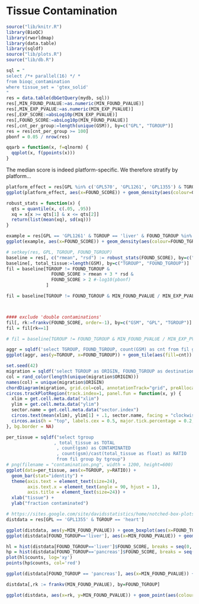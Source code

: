 # Tissue Contamination

```r
source("lib/knitr.R")
library(BioQC)
library(rworldmap)
library(data.table)
library(sqldf)
source("lib/plots.R")
source("lib/db.R")
```

```r
sql = "
select /*+ parallel(16) */ *
from bioqc_contamination
where tissue_set = 'gtex_solid'
"
res = data.table(dbGetQuery(mydb, sql))
res[,MIN_FOUND_PVALUE:=as.numeric(MIN_FOUND_PVALUE)]
res[,MIN_EXP_PVALUE:=as.numeric(MIN_EXP_PVALUE)]
res[,EXP_SCORE:=absLog10p(MIN_EXP_PVALUE)]
res[,FOUND_SCORE:=absLog10p(MIN_FOUND_PVALUE)]
res[,cnt_per_group:=length(unique(GSM)), by=c("GPL", "TGROUP")]
res = res[cnt_per_group >= 100]
pbonf = 0.05 / nrow(res)
```

```r
qqarb = function(x, f=qlnorm) {
  qqplot(x, f(ppoints(x)))
}
```


The median score is indeed platform-specific. We therefore stratify by platform...
```r
platform_effect = res[GPL %in% c('GPL570', 'GPL1261', 'GPL1355') & TGROUP == 'liver' & FOUND_TGROUP == 'liver']
ggplot(platform_effect, aes(x=FOUND_SCORE)) + geom_density(aes(colour=GPL))

```

```r
robust_stats = function(x) {
  qts = quantile(x, c(.05, .95))
  xq = x[x >= qts[1] & x <= qts[2]]
  return(list(mean(xq), sd(xq)))
}

```




```r
example = res[GPL == 'GPL1261' & TGROUP == 'liver' & FOUND_TGROUP %in% c('kidney', 'liver')]
ggplot(example, aes(x=FOUND_SCORE)) + geom_density(aes(colour=FOUND_TGROUP)) + coord_cartesian(ylim=c(0,2))
```

```r
# setkey(res, GPL, TGROUP, FOUND_TGROUP)
baseline = res[, c("rmean", "rsd") := robust_stats(FOUND_SCORE), by=c("GPL", "TGROUP", "FOUND_TGROUP")]
baseline[, total_tissue:=length(GSM), by=c("TGROUP", "FOUND_TGROUP")]
fil = baseline[TGROUP != FOUND_TGROUP & 
                 FOUND_SCORE > rmean + 3 * rsd &
                 FOUND_SCORE > 2 #-log10(pbonf)
               ]

fil = baseline[TGROUP != FOUND_TGROUP & MIN_FOUND_PVALUE / MIN_EXP_PVALUE < 1e-3]



#### exclude 'double contaminations'
fil[, rk:=frankv(FOUND_SCORE, order=-1), by=c("GSM", "GPL", "TGROUP")]
fil = fil[rk==1]

# fil = baseline[TGROUP != FOUND_TGROUP & MIN_FOUND_PVALUE / MIN_EXP_PVALUE < 1e-3]
```

```r
aggr = sqldf('select TGROUP, FOUND_TGROUP, count(GSM) as cnt from fil group by TGROUP, FOUND_TGROUP')
ggplot(aggr, aes(y=TGROUP, x=FOUND_TGROUP)) + geom_tile(aes(fill=cnt)) + geom_text(aes(label=cnt))

```



```r
set.seed(42)
migration = sqldf('select TGROUP as ORIGIN, FOUND_TGROUP as destination, count(GSM) as count from fil group by TGROUP, FOUND_TGROUP')
col = rand_color(length(unique(migration$ORIGIN)))
names(col) = unique(migration$ORIGIN)
chordDiagram(migration, grid.col=col, annotationTrack="grid", preAllocateTracks=1)
circos.trackPlotRegion(track.index=1, panel.fun = function(x, y) {
  xlim = get.cell.meta.data("xlim")
  ylim = get.cell.meta.data("ylim")
  sector.name = get.cell.meta.data("sector.index")
  circos.text(mean(xlim), ylim[1] + .1, sector.name, facing = "clockwise", niceFacing = TRUE, adj = c(0, 0.5), cex=2)
  circos.axis(h = "top", labels.cex = 0.5, major.tick.percentage = 0.2, sector.index = sector.name, track.index = 2)
}, bg.border = NA)
```


```r
per_tissue = sqldf("select tgroup
                  , total_tissue as TOTAL
                   , count(gsm) as CONTAMINATED
                   , count(gsm)/cast(total_tissue as float) as RATIO
                   from fil group by tgroup")
# png(filename = "contamination.png", width = 1200, height=600)
ggplot(data=per_tissue, aes(x=TGROUP, y=RATIO)) +
  geom_bar(stat="identity") + 
  theme(axis.text = element_text(size=24), 
        axis.text.x = element_text(angle = 90, hjust = 1),
        axis.title = element_text(size=24)) + 
  xlab("tissue") + 
  ylab("fraction contaminated")
```

```r
# https://sites.google.com/site/davidsstatistics/home/notched-box-plots
distdata = res[GPL == 'GPL1355' & TGROUP == 'heart']

ggplot(distdata, aes(y=MIN_FOUND_PVALUE)) + geom_boxplot(aes(x=FOUND_TGROUP)) 
ggplot(distdata[FOUND_TGROUP=='liver'], aes(x=MIN_FOUND_PVALUE)) + geom_density(aes(colour=FOUND_TGROUP))


```

```r
hl = hist(distdata[FOUND_TGROUP=='liver']$FOUND_SCORE, breaks = seq(0, 100, 0.0001))
hp = hist(distdata[FOUND_TGROUP=='pancreas']$FOUND_SCORE, breaks = seq(0, 100, 0.0001))
plot(hl$counts, log='xy')
points(hp$counts, col='red')
```

```r
ggplot(distdata[FOUND_TGROUP == 'pancreas'], aes(x=MIN_FOUND_PVALUE)) + geom_density() 

```


```r
distdata[,rk := frankv(MIN_FOUND_PVALUE), by=FOUND_TGROUP]

ggplot(distdata, aes(x=rk, y=MIN_FOUND_PVALUE)) + geom_point(aes(colour=FOUND_TGROUP)) +  scale_y_log10()  + scale_x_log10()

```